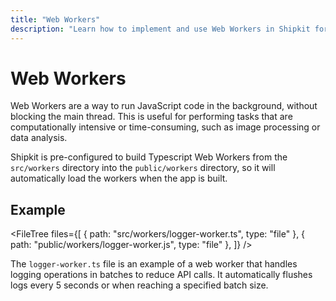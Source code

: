 ```yaml
---
title: "Web Workers"
description: "Learn how to implement and use Web Workers in Shipkit for better performance and non-blocking JavaScript execution in the browser."
---
```


# Web Workers

Web Workers are a way to run JavaScript code in the background, without blocking the main thread. This is useful for performing tasks that are computationally intensive or time-consuming, such as image processing or data analysis.

Shipkit is pre-configured to build Typescript Web Workers from the `src/workers` directory into the `public/workers` directory, so it will automatically load the workers when the app is built.

## Example

<FileTree
  files={[
    { path: "src/workers/logger-worker.ts", type: "file" },
    { path: "public/workers/logger-worker.js", type: "file" },
  ]}
/>

The `logger-worker.ts` file is an example of a web worker that handles logging operations in batches to reduce API calls. It automatically flushes logs every 5 seconds or when reaching a specified batch size.
